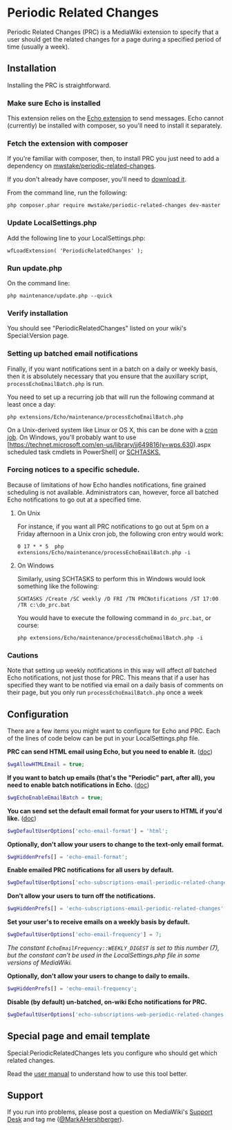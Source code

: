 = Periodic Related Changes =

Periodic Related Changes (PRC) is a MediaWiki extension to specify that a user should get the related changes for a page during a specified period of time (usually a week).

== Installation ==

Installing the PRC is straightforward.

=== Make sure Echo is installed ===

This extension relies on the [https://www.mediawiki.org/wiki/Extension:Echo Echo extension] to send messages. Echo cannot (currently) be installed with composer, so you'll need to install it separately.

=== Fetch the extension with composer ===

If you're familiar with composer, then, to install PRC you just need to add a dependency on [https://packagist.org/packages/mwstake/periodic-related-changes mwstake/periodic-related-changes].

If you don't already have composer, you'll need to [https://getcomposer.org/download/ download it].

From the command line, run the following:

<pre class="example">php composer.phar require mwstake/periodic-related-changes dev-master
</pre>
=== Update LocalSettings.php ===

Add the following line to your LocalSettings.php:

<pre class="example">wfLoadExtension( 'PeriodicRelatedChanges' );
</pre>
=== Run update.php ===

On the command line:

<pre class="example">php maintenance/update.php --quick
</pre>
=== Verify installation ===

You should see &quot;PeriodicRelatedChanges&quot; listed on your wiki's Special:Version page.

=== Setting up batched email notifications ===

Finally, if you want notifications sent in a batch on a daily or weekly basis, then it is absolutely necessary that you ensure that the auxillary script, <code>processEchoEmailBatch.php</code> is run.

You need to set up a recurring job that will run the following command at least once a day:

<pre class="example">php extensions/Echo/maintenance/processEchoEmailBatch.php
</pre>
On a Unix-derived system like Linux or OS X, this can be done with a [https://www.thesitewizard.com/general/set-cron-job.shtml cron job]. On Windows, you'll probably want to use [https://technet.microsoft.com/en-us/library/jj649816(v=wps.630).aspx scheduled task cmdlets in PowerShell] or [https://ss64.com/nt/schtasks.html SCHTASKS.]

=== Forcing notices to a specific schedule. ===

Because of limitations of how Echo handles notifications, fine grained scheduling is not available. Administrators can, however, force all batched Echo notifications to go out at a specified time.

<ol>
<li><p>On Unix</p>
<p>For instance, if you want all PRC notifications to go out at 5pm on a Friday afternoon in a Unix cron job, the following cron entry would work:</p>
<pre class="example">0 17 * * 5  php extensions/Echo/maintenance/processEchoEmailBatch.php -i
</pre></li>
<li><p>On Windows</p>
<p>Similarly, using SCHTASKS to perform this in Windows would look something like the following:</p>
<pre class="example">SCHTASKS /Create /SC weekly /D FRI /TN PRCNotifications /ST 17:00 /TR c:\do_prc.bat
</pre>
<p>You would have to execute the following command in <code>do_prc.bat</code>, or course:</p>
<pre class="example">php extensions/Echo/maintenance/processEchoEmailBatch.php -i
</pre></li></ol>

=== Cautions ===

Note that setting up weekly notifications in this way will affect ''all'' batched Echo notifications, not just those for PRC. This means that if a user has specified they want to be notified via email on a daily basis of comments on their page, but you only run <code>processEchoEmailBatch.php</code> once a week

== Configuration ==

There are a few items you might want to configure for Echo and PRC. Each of the lines of code below can be put in your LocalSettings.php file.

'''PRC can send HTML email using Echo, but you need to enable it.''' ([https://www.mediawiki.org/wiki/Manual:$wgAllowHTMLEmail doc])

<source lang="php">$wgAllowHTMLEmail = true;
</source>
'''If you want to batch up emails (that's the &quot;Periodic&quot; part, after all), you need to enable batch notifications in Echo.''' ([https://www.mediawiki.org/wiki/Extension:Echo#Configuration doc])

<source lang="php">$wgEchoEnableEmailBatch = true;
</source>
'''You can send set the default email format for your users to HTML if you'd like.''' ([https://www.mediawiki.org/wiki/Extension:Echo#Configuration doc])

<source lang="php">$wgDefaultUserOptions['echo-email-format'] = 'html';
</source>
'''Optionally, don't allow your users to change to the text-only email format.'''

<source lang="php">$wgHiddenPrefs[] = 'echo-email-format';
</source>
'''Enable emailed PRC notifications for all users by default.'''

<source lang="php">$wgDefaultUserOptions['echo-subscriptions-email-periodic-related-changes'] = true;
</source>
'''Don't allow your users to turn off the notifications.'''

<source lang="php">$wgHiddenPrefs[] = 'echo-subscriptions-email-periodic-related-changes';
</source>
'''Set your user's to receive emails on a weekly basis by default.'''

<source lang="php">$wgDefaultUserOptions['echo-email-frequency'] = 7;
</source>
''The constant <code>EchoEmailFrequency::WEEKLY_DIGEST</code> is set to this number (7), but the constant can't be used in the LocalSettings.php file in some versions of MediaWiki.''

'''Optionally, don't allow your users to change to daily to emails.'''

<source lang="php">$wgHiddenPrefs[] = 'echo-email-frequency';
</source>
'''Disable (by default) un-batched, on-wiki Echo notifications for PRC.'''

<source lang="php">$wgDefaultUserOptions['echo-subscriptions-web-periodic-related-changes'] = false;
</source>
== Special page and email template ==

Special:PeriodicRelatedChanges lets you configure who should get which related changes.

Read the [[./doc/User_manual.mediawiki|user manual]] to understand how to use this tool better.

== Support ==

If you run into problems, please post a question on MediaWiki's [https://www.mediawiki.org/wiki/Project:Support_desk Support Desk] and tag me ([https://en.wikipedia.org/wiki/User:MarkAHershberger @MarkAHershberger]).
